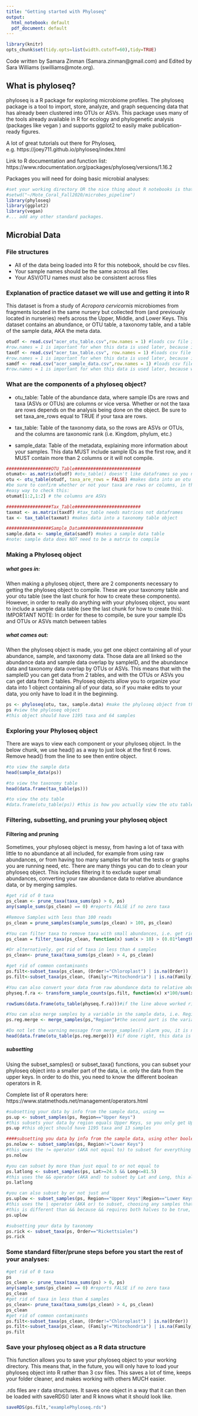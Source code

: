 ```yaml
---
title: "Getting started with Phyloseq"
output:
  html_notebook: default
  pdf_document: default
---
```

```r
library(knitr)
opts_chunk$set(tidy.opts=list(width.cutoff=60),tidy=TRUE)
```

Code written by Samara Zinman (Samara.zinman@gmail.com) and Edited by Sara Williams (swilliams@mote.org).

## What is phyloseq?

phyloseq is a R package for exploring microbiome profiles. The phyloseq package is a tool to import, store, analyze, and graph sequencing data that has already been clustered into OTUs or ASVs. This package uses many of the tools already available in R for ecology and phylogenetic analysis (packages like vegan ) and supports ggplot2 to easily make publication-ready figures.

A lot of great tutorials out there for Phyloseq, e.g. https://joey711.github.io/phyloseq/index.html

Link to R documentation and function list: https://www.rdocumentation.org/packages/phyloseq/versions/1.16.2 

Packages you will need for doing basic microbial analyses:
```r
#set your working directory OR the nice thing about R notebooks is that your wd is automatically the folder where your code is located.
#setwd("~/Mote_Coral_Fall2020/microbes_pipeline")
library(phyloseq)
library(ggplot2)
library(vegan)
#... add any other standard packages.
```

## Microbial Data
### File structures
- All of the data being loaded into R for this notebook, should be csv files. 
- Your sample names should be the same across all files
- Your ASV/OTU names must also be consistent across files

### Explanation of practice dataset we will use and getting it into R
This dataset is from a study of *Acropora cervicornis* microbiomes from fragments located in the same nursery but collected from (and previously located in nurseries) reefs across the Upper, Middle, and Lower Keys. This dataset contains an abundance, or OTU table, a taxonomy table, and a table of the sample data, AKA the meta data.
```r
otudf <- read.csv("acer_otu_table.csv",row.names = 1) #loads csv file into R as a dataframe
#row.names = 1 is important for when this data is used later, because it sets the table's row names to the sample ID or taxa if taxa are rows so that it can be come a numeric matrix required later for otu_table()
taxdf <- read.csv("acer_tax_table.csv", row.names = 1) #loads csv file into R as a dataframe
#row.names = 1 is important for when this data is used later, because it sets the table's row names to the ASV, otherwise, it gets confused and sets the ID to the kingdom row
samdf <- read.csv("acer_sample_data.csv",row.names = 1) #loads csv file into R as a dataframe
#row.names = 1 is important for when this data is used later, because without it, r will not be able to match the sample names from the sample data to the otu table when building the phyloseq object
```

### What are the components of a phyloseq object?

- otu_table: Table of the abundance data, where sample IDs are rows and taxa (ASVs or OTUs) are columns or vice versa. Whether or not the taxa are rows depends on the analysis being done on the object. Be sure to set taxa_are_rows equal to TRUE if your taxa are rows.

- tax_table: Table of the taxonomy data, so the rows are ASVs or OTUs, and the columns are taxonomic rank (i.e. Kingdom, phylum, etc.)

- sample_data: Table of the metadata, explaining more information about your samples. This data MUST include sample IDs as the first row, and it MUST contain more than 2 columns or it will not compile.

```r
#################OTU_Table#########################
otumat<- as.matrix(otudf) #otu_table() doesn't like dataframes so you need to convert to a matrix
otu <- otu_table(otudf, taxa_are_rows = FALSE) #makes data into an otu table object
#be sure to confirm whether or not your taxa are rows or columns, in this case they are rows
#easy way to check this:
otumat[1:2,1:2] # the columns are ASVs

#################Tax_Table#########################
taxmat <- as.matrix(taxdf) #tax_table needs matrices not dataframes 
tax <- tax_table(taxmat) #makes data into a taxonomy table object

#################Sample_Data########################
sample.data <- sample_data(samdf) #makes a sample data table
#note: sample data does NOT need to be a matrix to compile
```

### Making a Phyloseq object
##### what goes in:
  When making a phyloseq object, there are 2 components necessary to getting the phyloseq object to   compile. These are your taxonomy table and your otu table (see the last chunk for how to create these components). However, in order to really do anything with your phyloseq object, you want to include a sample data table (see the last chunk for how to create this).        
  IMPORTANT NOTE: In order for these to compile, be sure your sample IDs and OTUs or ASVs match between tables

##### what comes out:
  When the phyloseq object is made, you get one object containing all of your abundance, sample, and taxonomy data. Those data are all linked so the abundance data and sample data overlap by sampleID, and the abundance data and taxonomy data overlap by OTUs or ASVs. This means that with the sampleID you can get data from 2 tables, and with the OTUs or ASVs you can get data from 2 tables. Phyloseq objects allow you to organize your data into 1 object containing all of your data, so if you make edits to your data, you only have to load it in the beginning. 

```r
ps <- phyloseq(otu, tax, sample.data) #make the phyloseq object from the components made in the last chunk
ps #view the phyloseq object
#this object should have 1195 taxa and 64 samples
```

### Exploring your Phyloseq object
There are ways to view each component or your phyloseq object. In the below chunk, we use head() as a way to just look at the first 6 rows. Remove head() from the line to see then entire object.
```r
#to view the sample data
head(sample_data(ps))

#to view the taxonomy table
head(data.frame(tax_table(ps))) 

#to view the otu table
#data.frame(otu_table(ps)) #this is how you actually view the otu table data, uncomment it
```

### Filtering, subsetting, and pruning your phyloseq object
#### Filtering and pruning
Sometimes, your phyloseq object is messy, from having a lot of taxa with little to no abundance at all included, for example from using raw abundances, or from having too many samples for what the tests or graphs you are running need, etc. There are many things you can do to clean your phyloseq object. This includes filtering it to exclude super small abundances, converting your raw abundance data to relative abundance data, or by merging samples.

```r

#get rid of 0 taxa
ps_clean <- prune_taxa(taxa_sums(ps) > 0, ps)
any(sample_sums(ps_clean) == 0) #reports FALSE if no zero taxa

#Remove Samples with less than 100 reads
ps_clean = prune_samples(sample_sums(ps_clean) > 100, ps_clean)

#You can filter taxa to remove taxa with small abundances, i.e. get rid of taxa that have less than 10 reads in 10% of the samples
ps_clean = filter_taxa(ps_clean, function(x) sum(x > 10) > (0.01*length(x)), TRUE) 

#Or alternatively, get rid of taxa in less than 4 samples
ps_clean<- prune_taxa(taxa_sums(ps_clean) > 4, ps_clean)

#get rid of common contaminants
ps.filt<-subset_taxa(ps_clean, (Order!="Chloroplast") | is.na(Order)) 
ps.filt<-subset_taxa(ps_clean, (Family!="Mitochondria") | is.na(Family)) 

#You can also convert your data from raw abundance data to relative abundance data
physeq.f.ra <- transform_sample_counts(ps.filt, function(x) x*100/sum(x)) #transform to relative abundance from raw abundance

rowSums(data.frame(otu_table(physeq.f.ra)))#if the line above worked right, all of the row sums should be 100

#You can also merge samples by a variable in the sample data, i.e. Region
ps.reg.merge <- merge_samples(ps,"Region")#the second part is the variable name be sure to spell it correctly, capitalize correctly, and keep it in quotations, if it doesn't match its name in your sample data, then this line WONT work

#Do not let the warning message from merge_samples() alarm you, it is not harmful
head(data.frame(otu_table(ps.reg.merge))) #if done right, this data is now combined so there is 1 abundance row in the otu table for each region

```
##### subsetting
Using the subset_samples() or subset_taxa() functions, you can subset your phyloseq object into a smaller part of the data, i.e. only the data from the upper keys. In order to do this, you need to know the different boolean operators in R.

Complete list of R operators here: https://www.statmethods.net/management/operators.html

```r
#subsetting your data by info from the sample data, using ==
ps.up <- subset_samples(ps, Region=="Upper Keys") 
#this subsets your data by region equals Upper Keys, so you only get Upper Keys
ps.up #this object should have 1195 taxa and 13 samples

####subsetting you data by info from the sample data, using other boolean operators##########
ps.nolow <- subset_samples(ps, Region!="Lower Keys")
#this uses the != operator (AKA not equal to) to subset for everything except the lower keys
ps.nolow

#you can subset by more than just equal to or not equal to
ps.latlong <- subset_samples(ps, Lat>=24.5 && Long<=81.5) 
#this uses the && operator (AKA and) to subset by Lat and Long, this also uses the >= (AKA greater than or equal to) to subset Lat so it only includes latitudes >= 24.5, and it uses <= (AKA less that or equal to) to subset Long so it only includes longitudes <= 81.5
ps.latlong

#you can also subset by or not just and
ps.uplow <- subset_samples(ps, Region=="Upper Keys"|Region=="Lower Keys")
#this uses the | operator (AKA or) to subset, choosing any samples that are upper keys OR lower keys 
#this is different than && because && requires both halves to be true, but for | one half or the other can be true not necessarily both
ps.uplow

#subsetting your data by taxonomy
ps.rick <- subset_taxa(ps, Order=="Rickettsiales")
ps.rick

```
### Some standard filter/prune steps before you start the rest of your analyses:
```r
#get rid of 0 taxa
ps
ps_clean <- prune_taxa(taxa_sums(ps) > 0, ps)
any(sample_sums(ps_clean) == 0) #reports FALSE if no zero taxa
ps_clean
#get rid of taxa in less than 4 samples
ps_clean<- prune_taxa(taxa_sums(ps_clean) > 4, ps_clean)
ps_clean
#get rid of common contaminants
ps.filt<-subset_taxa(ps_clean, (Order!="Chloroplast") | is.na(Order)) 
ps.filt<-subset_taxa(ps_clean, (Family!="Mitochondria") | is.na(Family)) 
ps.filt
```



### Save your phyloseq object as a R data structure
This function allows you to save your phyloseq object to your working directory. This means that, in the future, you will only have to load your phyloseq object into R rather than 3 csv files. This saves a lot of time, keeps your folder cleaner, and makes working with others MUCH easier.

.rds files are r data structures. It saves one object in a way that it can then be loaded with saveRDS() later and R knows what it should look like.

```r
saveRDS(ps.filt,"examplePhyloseq.rds")
```


